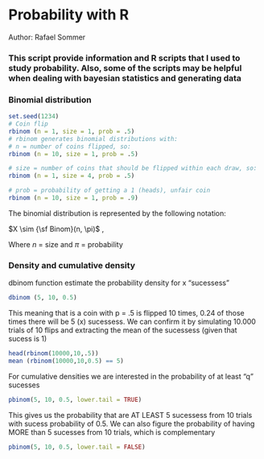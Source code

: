 # Probability with R

Author: Rafael Sommer

### This script provide information and R scripts that I used to study probability. Also, some of the scripts may be helpful when dealing with bayesian statistics and generating data

### Binomial distribution
```r
set.seed(1234)
# Coin flip
rbinom (n = 1, size = 1, prob = .5) 
# rbinom generates binomial distributions with:
# n = number of coins flipped, so:
rbinom (n = 10, size = 1, prob = .5)

# size = number of coins that should be flipped within each draw, so:
rbinom (n = 1, size = 4, prob = .5)

# prob = probability of getting a 1 (heads), unfair coin
rbinom (n = 10, size = 1, prob = .9)

```
The binomial distribution is represented by the following notation:

$X \sim {\sf Binom}(n, \pi)$ , 

Where $n$ = size and $\pi$ = probability

### Density and cumulative density

dbinom function estimate the probability density for x "sucessess"
```r
dbinom (5, 10, 0.5) 
```

This meaning that is a coin with p = .5 is flipped 10 times, 0.24 of those times there will be 5 (x) sucessess. We can confirm it by simulating 10.000 trials of 10 flips and extracting the mean of the sucessess (given that sucess is 1)
```r
head(rbinom(10000,10,.5))
mean (rbinom(10000,10,0.5) == 5)
```

For cumulative densities we are interested in the probability of at least "q" sucesses
```r
pbinom(5, 10, 0.5, lower.tail = TRUE)
```
This gives us the probability that are AT LEAST 5 sucessess from 10 trials with sucess probability of 0.5. We can also figure the probability of having MORE than 5 sucesses from 10 trials, which is complementary 
```r
pbinom(5, 10, 0.5, lower.tail = FALSE)
```


